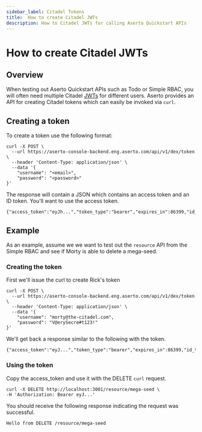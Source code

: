 ```yaml
---
sidebar_label: Citadel Tokens
title:  How to create Citadel JWTs
description: How to Citadel JWTs for calling Aserto Quickstart APIs
---
```


# How to create Citadel JWTs

## Overview 
When testing out Aserto Quickstart APIs such as Todo or Simple RBAC, you will often need multiple Citadel [JWTs](https://jwt.io/introduction) for different users. Aserto provides an API for creating Citadel tokens which can easily be invoked via `curl`.


## Creating a token
To create a token use the following format:

```ssh
curl -X POST \
  --url https://aserto-console-backend.eng.aserto.com/api/v1/dex/token \
  --header 'Content-Type: application/json' \
  --data '{
	"username": "<email>",
	"password": "<password>"
}'
```

The response will contain a JSON which contains an access token and an ID token. You'll want to use the access token.

```ssh
{"access_token":"eyJh...","token_type":"bearer","expires_in":86399,"id_token":"eyJh..."}
```

## Example

As an example, assume we we want to test out the `resource` API from the Simple RBAC and see if Morty is able to delete a mega-seed. 

### Creating the token

First we'll issue the curl to create Rick's token

```ssh
curl -X POST \
  --url https://aserto-console-backend.eng.aserto.com/api/v1/dex/token \
  --header 'Content-Type: application/json' \
  --data '{
	"username": "morty@the-citadel.com",
	"password": "V@erySecre#t123!"
}'
```

We'll get back a response similar to the following with the token.

```ssh
{"access_token":"eyJ...","token_type":"bearer","expires_in":86399,"id_token":"eyJ..."}
```

### Using the token

Copy the access_token and use it with the DELETE `curl` request.

```
curl -X DELETE http://localhost:3001/resource/mega-seed \
-H 'Authorization: Bearer eyJ...'
```

You should receive the following response indicating the request was successful.

```ssh
Hello from DELETE /resource/mega-seed
``` 





